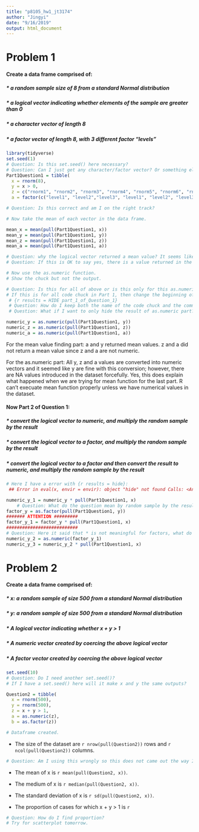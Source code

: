 ```yaml
---
title: "p8105_hw1_jt3174"
author: "Jingyi"
date: "9/16/2019"
output: html_document
---
```


# Problem 1

#### Create a data frame comprised of:
##### * a random sample size of 8 from a standard Normal distribution
##### * a logical vector indicating whether elements of the sample are greater than 0
##### * a character vector of length 8
##### * a factor vector of length 8, with 3 different factor “levels”

```r
library(tidyverse)
set.seed(1)
# Question: Is this set.seed() here necessary?
# Question: Can I just get any character/factor vector? Or something else is required?
Part1Question1 = tibble(
  x = rnorm(8),
  y = x > 0,
  z = c("rnorm1", "rnorm2", "rnorm3", "rnorm4", "rnorm5", "rnorm6", "rnorm7", "rnorm8"),
  a = factor(c("level1", "level2","level3", "level1", "level2", "level3", "level1", "level2")))

# Question: Is this correct and am I on the right track?

# Now take the mean of each vector in the data frame.

mean_x = mean(pull(Part1Question1, x))
mean_y = mean(pull(Part1Question1, y))
mean_z = mean(pull(Part1Question1, z))
mean_a = mean(pull(Part1Question1, a))

# Question: why the logical vector returned a mean value? It seems like R took FALSE as 0 and then TRUE as 1.
# Question: If this is OK to say yes, there is a value returned in the assignment?

# Now use the as.numeric function.
# Show the chuck but not the output.

# Question: Is this for all of above or is this only for this as.numeric part?
# If this is for all code chuck in Part 1, then change the beginning of the code chuck into:
 # {r results = HIDE part_1_of_Question_1}
 # Question: How do I keep both the name of the code chuck and the command together?
 # Question: What if I want to only hide the result of as.numeric part?

numeric_y = as.numeric(pull(Part1Question1, y)) 
numeric_z = as.numeric(pull(Part1Question1, z))
numeric_a = as.numeric(pull(Part1Question1, a))

```

For the mean value finding part:
a and y returned mean values.
z and a did not return a mean value since z and a are not numeric.

For the as.numeric part:
All y, z and a values are converted into numeric vectors and it seemed like y are fine with this conversion; however, there are NA values introduced in the dataset forcefully.
Yes, this does explain what happened when we are trying for mean function for the last part. R can't execuate mean function properly unless we have numerical values in the dataset.

#### Now Part 2 of Question 1:
##### * convert the logical vector to numeric, and multiply the random sample by the result
##### * convert the logical vector to a factor, and multiply the random sample by the result
##### * convert the logical vector to a factor and then convert the result to numeric, and multiply the random sample by the result


```r
# Here I have a error with {r results = hide}:
 ## Error in eval(x, envir = envir): object "hide" not found Calls: <Anonymous> ... process_group.block -> call_block -> eval_lang -> eval -> eval Execution halted

numeric_y_1 = numeric_y * pull(Part1Question1, x)
    # Question: What do the question mean by random sample by the result?
factor_y = as.factor(pull(Part1Question1, y))
####### ATTENTION #########
factor_y_1 = factor_y * pull(Part1Question1, x)
###########################
# Question: Here it said that * is not meaningful for factors, what do I do about this? Or do I leave this as it is?
numeric_y_2 = as.numeric(factor_y_1)
numeric_y_3 = numeric_y_2 * pull(Part1Question1, x)

```

# Problem 2

#### Create a data frame comprised of:
##### * x: a random sample of size 500 from a standard Normal distribution
##### * y: a random sample of size 500 from a standard Normal distribution
##### * A logical vector indicating whether x + y > 1
##### * A numeric vector created by coercing the above logical vector
##### * A factor vector created by coercing the above logical vector

```r

set.seed(10)
# Question: Do I need another set.seed()?
# If I have a set.seed() here will it make x and y the same outputs?

Question2 = tibble(
  x = rnorm(500),
  y = rnorm(500),
  z = x + y > 1,
  a = as.numeric(z),
  b = as.factor(z))

# Dataframe created.

```

* The size of the dataset are `r nrow(pull(Question2))` rows and `r ncol(pull(Question2))` columns.

``` r
# Question: Am I using this wrongly so this does not came out the way I wanted? How do I do this?
```

* The mean of x is `r mean(pull(Question2, x))`.

* The medium of x is `r median(pull(Question2, x))`.

* The standard deviation of x is `r sd(pull(Question2, x))`.

* The proportion of cases for which x + y > 1 is `r `

```r
# Question: How do I find proportion?
# Try for scatterplot tomorrow.
```

